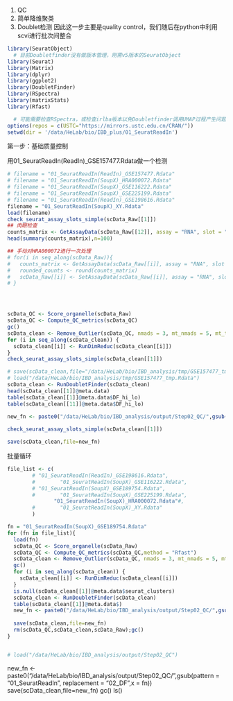  1. QC
2. 简单降维聚类
3. Doublet检测
 因此这一步主要是quality control，我们随后在python中利用scvi进行批次间整合

```r
library(SeuratObject)
  # 目前Doubletfinder没有做版本管理，刚需v5版本的SeuratObject
library(Seurat)
library(Matrix)
library(dplyr)
library(ggplot2)
library(DoubletFinder)
library(RSpectra)
library(matrixStats)
library(Rfast)

  # 可能需要检查RSpectra，或检查irlba版本以免Doubletfinder调用UMAP过程产生问题
options(repos = c(USTC="https://mirrors.ustc.edu.cn/CRAN/"))
setwd(dir = '/data/HeLab/bio/IBD_plus/01_SeuratReadIn')
```


第一步：基础质量控制

用01_SeuratReadIn(ReadIn)_GSE157477.Rdata做一个检测
```r
# filename = "01_SeuratReadIn(ReadIn)_GSE157477.Rdata"
# filename = "01_SeuratReadIn(SoupX)_HRA000072.Rdata"
# filename = "01_SeuratReadIn(SoupX)_GSE116222.Rdata"
# filename = "01_SeuratReadIn(SoupX)_GSE225199.Rdata"
# filename = "01_SeuratReadIn(ReadIn)_GSE198616.Rdata"
filename = "01_SeuratReadIn(SoupX)_XY.Rdata"
load(filename)
check_seurat_assay_slots_simple(scData_Raw[[1]])
## 肉眼检查
counts_matrix <- GetAssayData(scData_Raw[[12]], assay = "RNA", slot = "counts")
head(summary(counts_matrix),n=100)

## 手动对HRA000072进行一次处理
# for(i in seq_along(scData_Raw)){
#   counts_matrix <- GetAssayData(scData_Raw[[i]], assay = "RNA", slot = "counts")
#   rounded_counts <- round(counts_matrix)
#   scData_Raw[[i]] <- SetAssayData(scData_Raw[[i]], assay = "RNA", slot = "counts", new.data = rounded_counts)
# }




scData_QC <- Score_organelle(scData_Raw)
scData_QC <- Compute_QC_metrics(scData_QC)
gc()
scData_clean <- Remove_Outlier(scData_QC, nmads = 3, mt_nmads = 5, mt_thresh = 10)
for (i in seq_along(scData_clean)) {
  scData_clean[[i]] <- RunDimReduc(scData_clean[[i]])
}
check_seurat_assay_slots_simple(scData_clean[[1]])

# save(scData_clean,file="/data/HeLab/bio/IBD_analysis/tmp/GSE157477_tmp.Rdata")
# load("/data/HeLab/bio/IBD_analysis/tmp/GSE157477_tmp.Rdata")
scData_clean <- RunDoubletFinder(scData_clean)
head(scData_clean[[1]]@meta.data)
table(scData_clean[[1]]@meta.data$DF_hi_lo)
table(scData_clean[[11]]@meta.data$DF_hi_lo)

new_fn <- paste0("/data/HeLab/bio/IBD_analysis/output/Step02_QC/",gsub(pattern = "01_SeuratReadIn",
                                                                         replacement = "02_DF",x = filename))
check_seurat_assay_slots_simple(scData_clean[[1]])

save(scData_clean,file=new_fn)
```

批量循环
```r
file_list <- c(
        # "01_SeuratReadIn(ReadIn)_GSE198616.Rdata",
        #        "01_SeuratReadIn(SoupX)_GSE116222.Rdata",
        # "01_SeuratReadIn(SoupX)_GSE189754.Rdata",
        #        "01_SeuratReadIn(SoupX)_GSE225199.Rdata",
               "01_SeuratReadIn(SoupX)_HRA000072.Rdata"#,
        #        "01_SeuratReadIn(SoupX)_XY.Rdata"
        )

fn = "01_SeuratReadIn(SoupX)_GSE189754.Rdata"
for (fn in file_list){
  load(fn)
  scData_QC <- Score_organelle(scData_Raw)
  scData_QC <- Compute_QC_metrics(scData_QC,method = "Rfast")
  scData_clean <- Remove_Outlier(scData_QC, nmads = 3, mt_nmads = 5, mt_thresh = 10)
  gc()
  for (i in seq_along(scData_clean)) {
    scData_clean[[i]] <- RunDimReduc(scData_clean[[i]])
  }
  is.null(scData_clean[[1]]@meta.data$seurat_clusters)
  scData_clean <- RunDoubletFinder(scData_clean)
  table(scData_clean[[1]]@meta.data$)
  new_fn <- paste0("/data/HeLab/bio/IBD_analysis/output/Step02_QC/",gsub(pattern = "01_SeuratReadIn",
                                                                         replacement = "02_DF",x = fn))
  save(scData_clean,file=new_fn)
  rm(scData_QC,scData_clean,scData_Raw);gc()
}


# load("/data/HeLab/bio/IBD_analysis/output/Step02_QC")
```


new_fn <- paste0("/data/HeLab/bio/IBD_analysis/output/Step02_QC/",gsub(pattern = "01_SeuratReadIn",
                                                                         replacement = "02_DF",x = fn))
save(scData_clean,file=new_fn)
gc()
ls()